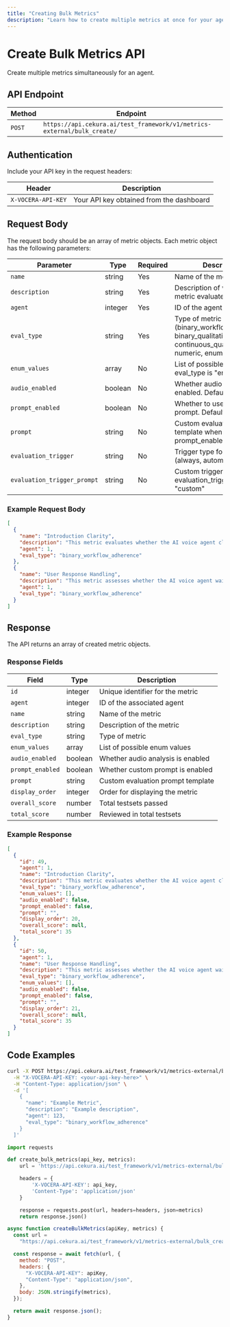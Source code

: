 ---
title: "Creating Bulk Metrics"
description: "Learn how to create multiple metrics at once for your agents"
---

# Create Bulk Metrics API

Create multiple metrics simultaneously for an agent.

## API Endpoint

| Method | Endpoint                                                                |
| ------ | ----------------------------------------------------------------------- |
| `POST` | `https://api.cekura.ai/test_framework/v1/metrics-external/bulk_create/` |

## Authentication

Include your API key in the request headers:

| Header             | Description                              |
| ------------------ | ---------------------------------------- |
| `X-VOCERA-API-KEY` | Your API key obtained from the dashboard |

## Request Body

The request body should be an array of metric objects. Each metric object has the following parameters:

| Parameter                   | Type    | Required | Description                                                                                           |
| --------------------------- | ------- | -------- | ----------------------------------------------------------------------------------------------------- |
| `name`                      | string  | Yes      | Name of the metric                                                                                    |
| `description`               | string  | Yes      | Description of what the metric evaluates                                                              |
| `agent`                     | integer | Yes      | ID of the agent to evaluate                                                                           |
| `eval_type`                 | string  | Yes      | Type of metric (binary_workflow_adherence, binary_qualitative, continuous_qualitative, numeric, enum) |
| `enum_values`               | array   | No       | List of possible values when eval_type is "enum"                                                      |
| `audio_enabled`             | boolean | No       | Whether audio analysis is enabled. Defaults to false                                                  |
| `prompt_enabled`            | boolean | No       | Whether to use a custom prompt. Defaults to false                                                     |
| `prompt`                    | string  | No       | Custom evaluation prompt template when prompt_enabled is true                                         |
| `evaluation_trigger`        | string  | No       | Trigger type for evaluation (always, automatic, custom)                                               |
| `evaluation_trigger_prompt` | string  | No       | Custom trigger prompt when evaluation_trigger is "custom"                                             |

### Example Request Body

```json
[
  {
    "name": "Introduction Clarity",
    "description": "This metric evaluates whether the AI voice agent clearly introduces itself...",
    "agent": 1,
    "eval_type": "binary_workflow_adherence"
  },
  {
    "name": "User Response Handling",
    "description": "This metric assesses whether the AI voice agent waits for user responses...",
    "agent": 1,
    "eval_type": "binary_workflow_adherence"
  }
]
```

## Response

The API returns an array of created metric objects.

### Response Fields

| Field            | Type    | Description                       |
| ---------------- | ------- | --------------------------------- |
| `id`             | integer | Unique identifier for the metric  |
| `agent`          | integer | ID of the associated agent        |
| `name`           | string  | Name of the metric                |
| `description`    | string  | Description of the metric         |
| `eval_type`      | string  | Type of metric                    |
| `enum_values`    | array   | List of possible enum values      |
| `audio_enabled`  | boolean | Whether audio analysis is enabled |
| `prompt_enabled` | boolean | Whether custom prompt is enabled  |
| `prompt`         | string  | Custom evaluation prompt template |
| `display_order`  | integer | Order for displaying the metric   |
| `overall_score`  | number  | Total testsets passed             |
| `total_score`    | number  | Reviewed in total testsets        |

### Example Response

```json
[
  {
    "id": 49,
    "agent": 1,
    "name": "Introduction Clarity",
    "description": "This metric evaluates whether the AI voice agent clearly introduces itself...",
    "eval_type": "binary_workflow_adherence",
    "enum_values": [],
    "audio_enabled": false,
    "prompt_enabled": false,
    "prompt": "",
    "display_order": 20,
    "overall_score": null,
    "total_score": 35
  },
  {
    "id": 50,
    "agent": 1,
    "name": "User Response Handling",
    "description": "This metric assesses whether the AI voice agent waits for user responses...",
    "eval_type": "binary_workflow_adherence",
    "enum_values": [],
    "audio_enabled": false,
    "prompt_enabled": false,
    "prompt": "",
    "display_order": 21,
    "overall_score": null,
    "total_score": 35
  }
]
```

## Code Examples

<CodeGroup>

```bash Curl
curl -X POST https://api.cekura.ai/test_framework/v1/metrics-external/bulk_create/ \
  -H "X-VOCERA-API-KEY: <your-api-key-here>" \
  -H "Content-Type: application/json" \
  -d '[
    {
      "name": "Example Metric",
      "description": "Example description",
      "agent": 123,
      "eval_type": "binary_workflow_adherence"
    }
  ]'
```

```python Python
import requests

def create_bulk_metrics(api_key, metrics):
    url = 'https://api.cekura.ai/test_framework/v1/metrics-external/bulk_create/'

    headers = {
        'X-VOCERA-API-KEY': api_key,
        'Content-Type': 'application/json'
    }

    response = requests.post(url, headers=headers, json=metrics)
    return response.json()
```

```javascript JavaScript
async function createBulkMetrics(apiKey, metrics) {
  const url =
    "https://api.cekura.ai/test_framework/v1/metrics-external/bulk_create/";

  const response = await fetch(url, {
    method: "POST",
    headers: {
      "X-VOCERA-API-KEY": apiKey,
      "Content-Type": "application/json",
    },
    body: JSON.stringify(metrics),
  });

  return await response.json();
}
```

</CodeGroup>
